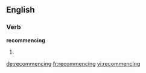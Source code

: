 ==English==

===Verb===
'''recommencing'''

# {{present participle of|recommence}}

[[de:recommencing]]
[[fr:recommencing]]
[[vi:recommencing]]